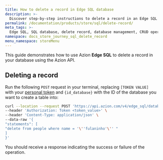 ```yaml
---
title: How to delete a record in Edge SQL database
description: >-
  Discover step-by-step instructions to delete a record in an Edge SQL database for efficient data management.
permalink: /documentation/products/store/sql/delete-record/
meta_tags: >-
  Edge SQL, SQL database, delete record, database management, CRUD operations, API integration, data deletion, SQL tutorial, Edge SQL guide, database modification, SQL commands
namespace: docs_store_journey_sql_delete_record
menu_namespace: storeMenu
---
```


This guide demonstrates how to use Azion **Edge SQL** to delete a record in your database using the Azion API.

## Deleting a record

Run the following `POST` request in your terminal, replacing `[TOKEN VALUE]` with your [personal token](/en/documentation/products/guides/personal-tokens/) and `{id_database}` with the ID of the database you want to create a table into:

```bash
curl --location --request POST 'https://api.azion.com/v4/edge_sql/databases/{id_database}/query' \
--header 'Authorization: Token <token_value>' \
--header 'Content-Type: application/json' \
--data-raw '{
"statements": [
"delete from people where name = '\''fulaninho'\'' "
]
}'
```

You should receive a response indicating the success or failure of the operation.